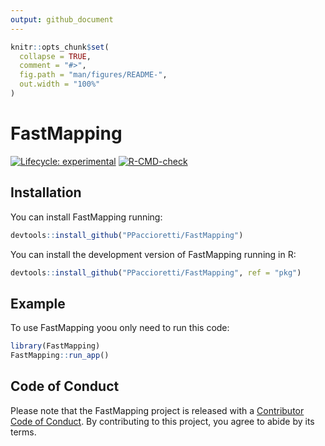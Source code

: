 ```yaml
---
output: github_document
---
```


<!-- README.md is generated from README.Rmd. Please edit that file -->

```r
knitr::opts_chunk$set(
  collapse = TRUE,
  comment = "#>",
  fig.path = "man/figures/README-",
  out.width = "100%"
)
```



<!-- Dear Programmer: -->
<!-- When I wrote this code, only god and I knew how it worked.  -->
<!-- Now, only god knows it! Good Luck if you are trying to improve  -->
<!-- this code!!  -->


# FastMapping

<!-- badges: start -->
[![Lifecycle: experimental](https://img.shields.io/badge/lifecycle-experimental-orange.svg)](https://lifecycle.r-lib.org/articles/stages.html#experimental)
[![R-CMD-check](https://github.com/PPaccioretti/FastMapping/workflows/R-CMD-check/badge.svg)](https://github.com/PPaccioretti/FastMapping/actions)
<!-- badges: end -->


## Installation

You can install FastMapping running:

``` r
devtools::install_github("PPaccioretti/FastMapping")
```


You can install the development version of FastMapping running in R:

``` r
devtools::install_github("PPaccioretti/FastMapping", ref = "pkg")
```

## Example

To use FastMapping yoou only need to run this code:

```r
library(FastMapping)
FastMapping::run_app()
```


## Code of Conduct

Please note that the FastMapping project is released with a [Contributor Code of Conduct](https://contributor-covenant.org/version/2/0/CODE_OF_CONDUCT.html). By contributing to this project, you agree to abide by its terms.


